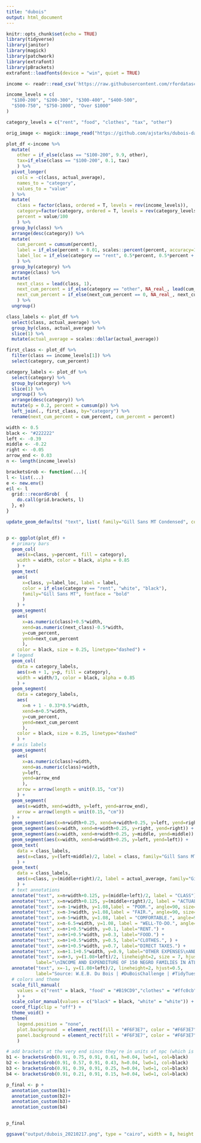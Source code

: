 ```yaml
---
title: "dubois"
output: html_document
---
```


```r
knitr::opts_chunk$set(echo = TRUE)
library(tidyverse)
library(janitor)
library(magick)
library(patchwork)
library(extrafont)
library(pBrackets)
extrafont::loadfonts(device = "win", quiet = TRUE)

income <- readr::read_csv('https://raw.githubusercontent.com/rfordatascience/tidytuesday/master/data/2021/2021-02-16/income.csv') %>% clean_names()

income_levels = c(
  "$100-200", "$200-300", "$300-400", "$400-500", 
  "$500-750", "$750-1000", "Over $1000"
)

category_levels = c("rent", "food", "clothes", "tax", "other")

orig_image <- magick::image_read("https://github.com/ajstarks/dubois-data-portraits/blob/master/challenge/challenge05/original-plate-31.jpg")

```

```r
plot_df <-income %>%
  mutate(
    other = if_else(class == "$100-200", 9.9, other), 
    tax=if_else(class == "$100-200", 0.1, tax)
    ) %>%
  pivot_longer(
    cols = -c(class, actual_average), 
    names_to = "category", 
    values_to = "value"
  ) %>%
  mutate(
    class = factor(class, ordered = T, levels = rev(income_levels)), 
    category=factor(category, ordered = T, levels = rev(category_levels)), 
    percent = value/100
    ) %>%
  group_by(class) %>%
  arrange(desc(category)) %>%
  mutate(
    cum_percent = cumsum(percent),
    label = if_else(percent > 0.01, scales::percent(percent, accuracy=1), ""), 
    label_loc = if_else(category == "rent", 0.5*percent, 0.5*percent + lag(cum_percent, 1))
    ) %>%
  group_by(category) %>%
  arrange(class) %>%
  mutate(
    next_class = lead(class, 1),
    next_cum_percent = if_else(category == "other", NA_real_, lead(cum_percent, 1)),
    next_cum_percent = if_else(next_cum_percent == 0, NA_real_, next_cum_percent)
    ) %>%
  ungroup()

class_labels <- plot_df %>% 
  select(class, actual_average) %>%
  group_by(class, actual_average) %>% 
  slice(1) %>%
  mutate(actual_average = scales::dollar(actual_average))

first_class <- plot_df %>% 
  filter(class == income_levels[1]) %>% 
  select(category, cum_percent)

category_labels <- plot_df %>% 
  select(category) %>%
  group_by(category) %>% 
  slice(1) %>%
  ungroup() %>%
  arrange(desc(category)) %>%
  mutate(p = 0.2, percent = cumsum(p)) %>%
  left_join(., first_class, by="category") %>%
  rename(next_cum_percent = cum_percent, cum_percent = percent)
```

```r
width <- 0.5
black <- "#222222"
left <- -0.39
middle <- -0.22
right <- -0.05
arrow_end <- 0.03
n <- length(income_levels) 

bracketsGrob <- function(...){
l <- list(...)
e <- new.env()
e$l <- l
  grid:::recordGrob(  {
    do.call(grid.brackets, l)
  }, e)
}

update_geom_defaults( "text", list( family="Gill Sans MT Condensed", color = black))


p <- ggplot(plot_df) + 
  # primary bars
  geom_col(
    aes(x=class, y=percent, fill = category),
    width = width, color = black, alpha = 0.85
    ) + 
  geom_text(
    aes(
      x=class, y=label_loc, label = label,
      color = if_else(category == "rent", "white", "black"), 
      family="Gill Sans MT", fontface = "bold"
      )
    ) + 
  geom_segment(
    aes(
      x=as.numeric(class)+0.5*width, 
      xend=as.numeric(next_class)-0.5*width, 
      y=cum_percent, 
      yend=next_cum_percent
      ), 
    color = black, size = 0.25, linetype="dashed") +
  # legend
  geom_col(
    data = category_labels, 
    aes(x=n + 1, y=p, fill = category),
    width = width/3, color = black, alpha = 0.85
    ) + 
  geom_segment(
    data = category_labels,
    aes(
      x=n + 1 - 0.33*0.5*width, 
      xend=n+0.5*width, 
      y=cum_percent, 
      yend=next_cum_percent
      ), 
    color = black, size = 0.25, linetype="dashed"
    ) +
  # axis labels
  geom_segment(
    aes(
      x=as.numeric(class)+width, 
      xend=as.numeric(class)+width, 
      y=left, 
      yend=arrow_end
      ),
    arrow = arrow(length = unit(0.15, "cm"))
    ) + 
  geom_segment( 
    aes(x=width, xend=width, y=left, yend=arrow_end),
    arrow = arrow(length = unit(0.15, "cm"))
  ) + 
  geom_segment(aes(x=n+width+0.25, xend=n+width+0.25, y=left, yend=right)) + 
  geom_segment(aes(x=width, xend=n+width+0.25, y=right, yend=right)) + 
  geom_segment(aes(x=width, xend=n+width+0.25, y=middle, yend=middle)) +
  geom_segment(aes(x=width, xend=n+width+0.25, y=left, yend=left)) +
  geom_text(
    data = class_labels, 
    aes(x=class, y=(left+middle)/2, label = class, family="Gill Sans MT")
    ) + 
  geom_text(
    data = class_labels, 
    aes(x=class, y=(middle+right)/2, label = actual_average, family="Gill Sans MT")
    ) + 
  # text annotations
  annotate("text", x=n+width+0.125, y=(middle+left)/2, label = "CLASS") + 
  annotate("text", x=n+width+0.125, y=(middle+right)/2, label = "ACTUAL AVERAGE") + 
  annotate("text", x=n-1+width, y=1.08,label = "POOR.", angle=90, size=4.5) + 
  annotate("text", x=n-3+width, y=1.08,label = "FAIR.", angle=90, size=4.5) +
  annotate("text", x=n-5+width, y=1.08, label = "COMFORTABLE.", angle=90, size=4.5) +
  annotate("text", x=n-6.5+width, y=1.08, label = "WELL-TO-DO.", angle=90, size=4.5) +
  annotate("text", x=n+1+0.5*width, y=0.1, label="RENT.") + 
  annotate("text", x=n+1+0.5*width, y=0.3, label="FOOD.") +
  annotate("text", x=n+1+0.5*width, y=0.5, label="CLOTHES.", ) +
  annotate("text", x=n+1+0.5*width, y=0.7, label="DIRECT TAXES.") +
  annotate("text", x=n+1.1+0.5*width, y=0.9, label="OTHER EXPENSES\nAND SAVINGS.", lineheight=0.8) +
  annotate("text", x=n+3, y=(1.08+left)/2, lineheight=2, size = 7, hjust = 0.5,
           label="\nINCOME AND EXPENDITURE OF 150 NEGRO FAMILIES IN ATLANTA, GA., U.S.A.") + 
  annotate("text", x=-1, y=(1.08+left)/2, lineheight=2, hjust=0.5,
           label="Source: W.E.B. Du Bois | #DuBoisChallenge | #TidyTuesday | @marisalyn\n") +
  # colors and theme
  scale_fill_manual(
    values = c("rent" = black, "food" = "#B19CD9","clothes" = "#ffc0cb", "tax"  = "#A1A1A1", "other" = "#E9E9E9")
    ) + 
  scale_color_manual(values = c("black" = black, "white" = "white")) + 
  coord_flip(clip = "off") + 
  theme_void() +
  theme(
    legend.position = "none", 
    plot.background  = element_rect(fill = "#F6F3E7", color = "#F6F3E7", inherit.blank = FALSE),
    panel.background = element_rect(fill = "#F6F3E7", color = "#F6F3E7", inherit.blank = FALSE)
    )

# add brackets at the very end since they're in units of npc (which is annoying!)
b1 <- bracketsGrob(0.91, 0.75, 0.91, 0.61, h=0.04, lwd=1, col=black)
b2 <- bracketsGrob(0.91, 0.57, 0.91, 0.43, h=0.04, lwd=1, col=black)
b3 <- bracketsGrob(0.91, 0.39, 0.91, 0.25, h=0.04, lwd=1, col=black)
b4 <- bracketsGrob(0.91, 0.21, 0.91, 0.15, h=0.04, lwd=1, col=black)

p_final <- p + 
  annotation_custom(b1)+ 
  annotation_custom(b2)+ 
  annotation_custom(b3)+
  annotation_custom(b4) 


p_final

ggsave("output/dubois_20210217.png", type = "cairo", width = 8, height = 6.5)
```





